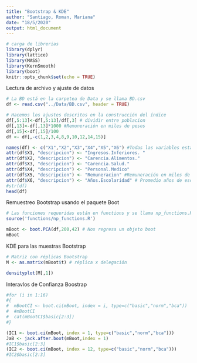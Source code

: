 ```yaml
---
title: "Bootstrap & KDE"
author: "Santiago, Roman, Mariana"
date: "18/5/2020"
output: html_document
---
```


```r
# carga de librerias
library(dplyr)
library(lattice)
library(MASS)
library(KernSmooth)
library(boot)
knitr::opts_chunk$set(echo = TRUE)
```

Lectura de archivo y ajuste de datos
```r
# La BD está en la carpetea de Data y se llama BD.csv
df <- read.csv("../Data/BD.csv", header = TRUE)

# Hacemos los ajustes descritos en la construcción del índice
df[,5:13]<-df[,5:13]/df[,3] # dividir entre poblacion
df[,13]<-df[,13]*1000 #Remuneración en miles de pesos
df[,15]<-df[,15]/100 
df <- df[,-c(1,2,3,4,8,9,10,12,14,15)]

names(df) <- c("X1","X2","X3","X4","X5","X6") #Todas las variables estan en terminos poblacionales
attr(df$X1, "descripcion") <- "Ingresos.Inferiores. "
attr(df$X2, "descripcion") <- "Carencia.Alimentos."
attr(df$X3, "descripcion") <- "Carencia.Salud."
attr(df$X4, "descripcion") <- "Personal.Medico"
attr(df$X5, "descripcion") <- "Remuneracion" #Remuneración en miles de pesos
attr(df$X6, "descripcion") <- "Años.Escolaridad" # Promedio años de escolaridad
#str(df)
head(df)
```
Remuestreo Bootstrap usando el paquete Boot
```r
# Las funciones requeridas están en functions y se llama np_functions.R
source('functions/np_functions.R')

mBoot <- boot.PCA(df,200,42) # Nos regresa un objeto boot
mBoot

```

KDE para las muestras Bootstrap
```r
# Matriz con réplicas Bootstrap
M <- as.matrix(mBoot$t) # réplica x delegación

densityplot(M[,1])
```


Interavlos de Confianza Boostrap
```r
#for (i in 1:16)
#{
#  mBootCI <- boot.ci(mBoot, index = i, type=c("basic","norm","bca"))
#  #mBootCI
#  cat(mBootCI$basic[2:3])
#}

(IC1 <- boot.ci(mBoot, index = 1, type=c("basic","norm","bca")))
JaB <- jack.after.boot(mBoot,index = 1)
#IC1$basic[2:3]
(IC2 <- boot.ci(mBoot, index = 12, type=c("basic","norm","bca")))
#IC2$basic[2:3]
```

